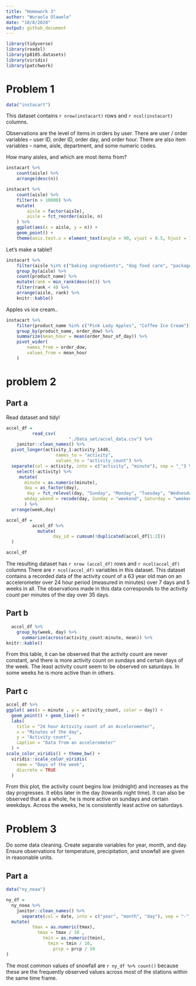```yaml
---
title: "Homework 3"
author: "Wuraola Olawole"
date: "10/8/2020"
output: github_document
---
```



```r
library(tidyverse)
library(readxl)
library(p8105.datasets)
library(viridis)
library(patchwork)
```

# Problem 1 
```r
data("instacart")

```

This dataset contains `r nrow(instacart)` rows and `r ncol(instacart)` columns. 

Observations are the level of items in orders by user. There are user / order variables -- user ID, order ID, order day, and order hour. There are also item variables -- name, aisle, department, and some numeric codes. 

How many aisles, and which are most items from?

```r
instacart %>% 
	count(aisle) %>% 
	arrange(desc(n))
```


```r
instacart %>% 
	count(aisle) %>% 
	filter(n > 10000) %>% 
	mutate(
		aisle = factor(aisle),
		aisle = fct_reorder(aisle, n)
	) %>% 
	ggplot(aes(x = aisle, y = n)) + 
	geom_point() + 
	theme(axis.text.x = element_text(angle = 90, vjust = 0.5, hjust = 1))
```
Let's make a table!!

```r
instacart %>% 
	filter(aisle %in% c("baking ingredients", "dog food care", "packaged vegetables fruits")) %>% 
	group_by(aisle) %>% 
	count(product_name) %>% 
	mutate(rank = min_rank(desc(n))) %>% 
	filter(rank < 4) %>% 
	arrange(aisle, rank) %>% 
	knitr::kable()
```

Apples vs ice cream..

```r
instacart %>% 
	filter(product_name %in% c("Pink Lady Apples", "Coffee Ice Cream")) %>% 
	group_by(product_name, order_dow) %>% 
	summarize(mean_hour = mean(order_hour_of_day)) %>% 
	pivot_wider(
		names_from = order_dow,
		values_from = mean_hour
	)
```
# problem 2

## Part a

Read dataset and tidy! 
```r
accel_df =
          read_csv(
		                "./Data_set/accel_data.csv") %>% 
    janitor::clean_names() %>%
  pivot_longer(activity_1:activity_1440,
                   names_to = "activity", 
                   values_to = "activity_count") %>%
  separate(col = activity, into = c("activity", "minute"), sep = "_") %>%
    select(-activity) %>%
     mutate(
       minute = as.numeric(minute),
       day = as_factor(day), 
        day = fct_relevel(day, "Sunday", "Monday", "Tuesday", "Wednesday", "Thursday", "Friday", "Saturday"),
       wkday_wkend = recode(day, Sunday = "weekend", Saturday = "weekend", .default = "weekday" ),
       ) %>%
  arrange(week,day)

```

```r
accel_df =
          accel_df %>%
            mutate(
                  day_id = cumsum(!duplicated(accel_df[1:2]))
  )

accel_df
```

The resulting dataset has `r nrow (accel_df)` rows and `r ncol(accel_df)` columns There are `r ncol(accel_df)` variables in this dataset. This dataset contains a recorded data of the activity count of a 63 year old man on an accelerometer over 24 hour period (measured in minutes) over 7 days and 5 weeks in all. The observations made in this data corresponds to the activity count per minutes of the day over 35 days.

## Part b

```r
  accel_df %>%
    group_by(week, day) %>%
      summarize(across(activity_count:minute, mean)) %>%
knitr::kable()
```

From this table, it can be observed that the activity count are never constant, and there is more activity count on sundays and certain days of the week. The least activity count seem to be observed on saturdays. In some weeks he is more active than in others.

## Part c

```r

accel_df %>%
ggplot( aes(x = minute , y = activity_count, color = day)) + 
  geom_point() + geom_line() +
  labs(
    title = "24 hour Activity count of an Accelerometer",
    x = "Minutes of the day",
    y = "Activity count",
    caption = "Data from an accelerometer"
  ) +
scale_color_viridis() + theme_bw() +
  viridis::scale_color_viridis(
    name = "Days of the week", 
    discrete = TRUE
  )
```

From this plot, the activity count begins low (midnight) and increases as the day progresses. It ebbs later in the day (towards night time). It can also be observed that as a whole, he is more active on sundays and certain weekdays. Across the weeks, he is consistently least active on saturdays.


# Problem 3

Do some data cleaning. Create separate variables for year, month, and day. Ensure observations for temperature, precipitation, and snowfall are given in reasonable units.

## Part a

```r

data("ny_noaa")
```

```r

ny_df =
  ny_noaa %>%
    janitor::clean_names() %>%
      separate(col = date, into = c("year", "month", "day"), sep = "-") %>%
  mutate(
          tmax = as.numeric(tmax),
            tmax = tmax / 10 ,
              tmin = as.numeric(tmin),
                tmin = tmin / 10,
                  prcp = prcp / 10
)
```

The most common values of snowfall are ` r ny_df %>% count()` because these are the frequently observed values across most of the stations within the same time frame.

